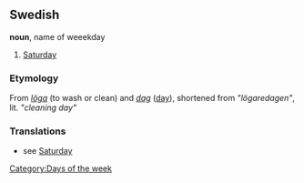 ==Swedish==
'''noun''', name of weeekday
#[[Saturday]]
===Etymology===
From ''[[löga]]'' (to wash or clean) and ''[[dag]]'' ([[day]]), shortened from ''"lögaredagen"'', lit. ''"cleaning day"''
===Translations===
*see [[Saturday]]

[[Category:Days of the week]]